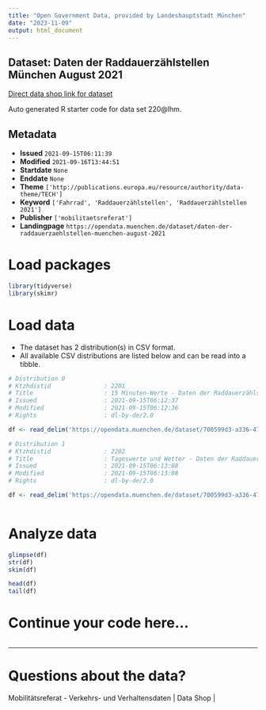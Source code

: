 ```yaml
---
title: "Open Government Data, provided by Landeshauptstadt München"
date: "2023-11-09"
output: html_document
---
```


## Dataset: Daten der Raddauerzählstellen München August 2021

[Direct data shop link for dataset](https://opendata.muenchen.de/dataset/daten-der-raddauerzaehlstellen-muenchen-august-2021)

Auto generated R starter code for data set 220@lhm.

## Metadata

- **Issued** `2021-09-15T06:11:39`
- **Modified** `2021-09-16T13:44:51`
- **Startdate** `None`
- **Enddate** `None`
- **Theme** `['http://publications.europa.eu/resource/authority/data-theme/TECH']`
- **Keyword** `['Fahrrad', 'Raddauerzählstellen', 'Raddauerzählstellen 2021']`
- **Publisher** `['mobilitaetsreferat']`
- **Landingpage** `https://opendata.muenchen.de/dataset/daten-der-raddauerzaehlstellen-muenchen-august-2021`


# Load packages

```r

library(tidyverse)
library(skimr)

```

# Load data

-   The dataset has 2 distribution(s) in CSV format.
-   All available CSV distributions are listed below and can be read into a tibble.

```r

# Distribution 0
# Ktzhdistid               : 2201
# Title                    : 15 Minuten-Werte - Daten der Raddauerzählstellen München August 2021
# Issued                   : 2021-09-15T06:12:37
# Modified                 : 2021-09-15T06:12:36
# Rights                   : dl-by-de/2.0

df <- read_delim('https://opendata.muenchen.de/dataset/700599d3-a336-47e3-8abd-64168f1b49fc/resource/ba2db7af-bfdb-489a-bf41-5f46017febd3/download/rad_2021_08_15min.csv')

# Distribution 1
# Ktzhdistid               : 2202
# Title                    : Tageswerte und Wetter - Daten der Raddauerzählstellen München August 2021
# Issued                   : 2021-09-15T06:13:08
# Modified                 : 2021-09-15T06:13:08
# Rights                   : dl-by-de/2.0

df <- read_delim('https://opendata.muenchen.de/dataset/700599d3-a336-47e3-8abd-64168f1b49fc/resource/3c09982b-bdd8-41b0-a4aa-922adf888a8a/download/rad_2021_08_tage.csv')



```

# Analyze data

```r

glimpse(df)
str(df)
skim(df)

head(df)
tail(df)

```

# Continue your code here...

```r

```

------------------------------------------------------------------------

# Questions about the data?

Mobilitätsreferat - Verkehrs- und Verhaltensdaten | Data Shop | 
